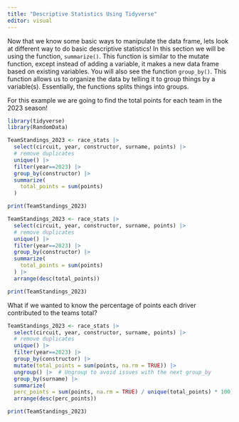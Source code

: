 ```yaml
---
title: "Descriptive Statistics Using Tidyverse"
editor: visual
---
```


Now that we know some basic ways to manipulate the data frame, lets look at different way to do basic descriptive statistics! In this section we will be using the function, `summarize()`. This function is similar to the mutate function, except instead of adding a variable, it makes a new data frame based on existing variables. You will also see the function `group_by()`. This function allows us to organize the data by telling it to group things by a variable(s). Essentially, the functions splits things into groups.

For this example we are going to find the total points for each team in the 2023 season!

```r

library(tidyverse)
library(RandomData)

TeamStandings_2023 <- race_stats |>
  select(circuit, year, constructor, surname, points) |>
  # remove duplicates
  unique() |>
  filter(year==2023) |>
  group_by(constructor) |>
  summarize(
    total_points = sum(points)
  )

print(TeamStandings_2023)
```

```r

TeamStandings_2023 <- race_stats |>
  select(circuit, year, constructor, surname, points) |>
  # remove duplicates
  unique() |>
  filter(year==2023) |>
  group_by(constructor) |>
  summarize(
    total_points = sum(points)
  ) |>
  arrange(desc(total_points))

print(TeamStandings_2023)

```

What if we wanted to know the percentage of points each driver contributed to the teams total?

```r

TeamStandings_2023 <- race_stats |>
  select(circuit, year, constructor, surname, points) |>
  # remove duplicates
  unique() |>
  filter(year==2023) |>
  group_by(constructor) |>
  mutate(total_points = sum(points, na.rm = TRUE)) |>
  ungroup() |>  # Ungroup to avoid issues with the next group_by
  group_by(surname) |>
  summarize(
  perc_points = sum(points, na.rm = TRUE) / unique(total_points) * 100)  |>
  arrange(desc(perc_points))

print(TeamStandings_2023)

```
